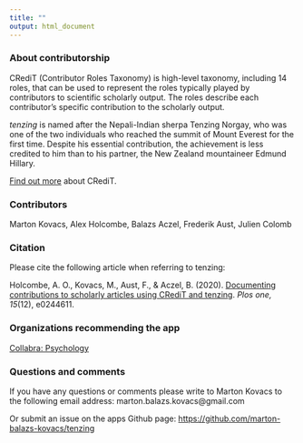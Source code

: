 ```yaml
---
title: ""
output: html_document
---
```


### About contributorship

CRediT (Contributor Roles Taxonomy) is high-level taxonomy, including 14 roles, that can be used to represent the roles typically played by contributors to scientific scholarly output. The roles describe each contributor’s specific contribution to the scholarly output.

_tenzing_ is named after the Nepali-Indian sherpa Tenzing Norgay, who was one of the two individuals who reached the summit of Mount Everest for the first time. Despite his essential contribution, the achievement is less credited to him than to his partner, the New Zealand mountaineer Edmund Hillary.

[Find out more](http://credit.niso.org/) about CRediT.

### Contributors

Marton Kovacs, Alex Holcombe, Balazs Aczel, Frederik Aust, Julien Colomb

### Citation

Please cite the following article when referring to tenzing:

Holcombe, A. O., Kovacs, M., Aust, F., & Aczel, B. (2020). [Documenting contributions to scholarly articles using CRediT and tenzing](https://journals.plos.org/plosone/article?id=10.1371/journal.pone.0244611). _Plos one, 15_(12), e0244611.

### Organizations recommending the app

[Collabra: Psychology](https://www.collabra.org/)

### Questions and comments

If you have any questions or comments please write to Marton Kovacs to the following email address: marton.balazs.kovacs@gmail.com

Or submit an issue on the apps Github page: [https://github.com/marton-balazs-kovacs/tenzing](https://github.com/marton-balazs-kovacs/tenzing)
